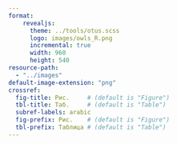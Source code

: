 ```yaml
---
format:
    revealjs:
      theme: ../tools/otus.scss
      logo: images/owls_R.png
      incremental: true
      width: 960
      height: 540
resource-path: 
  - "../images"
default-image-extension: "png"
crossref:
  fig-title: Рис.     # (default is "Figure")
  tbl-title: Таб.     # (default is "Table")
  subref-labels: arabic
  fig-prefix: Рис.    # (default is "Figure")
  tbl-prefix: Таблица # (default is "Table")
---
```


